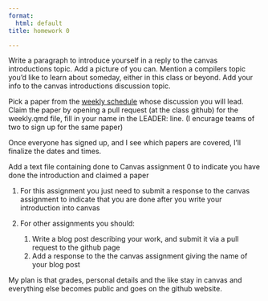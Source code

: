 ```yaml
---
format:
  html: default
title: homework 0

---
```



Write a paragraph to introduce yourself in a reply to the canvas introductions topic.  Add a picture of you can.
Mention a compilers topic you’d like to learn about someday, either in this class or beyond. Add your info to the canvas introductions discussion topic. 

Pick a paper from the [weekly schedule](../weekly.qmd) whose discussion you will lead. Claim the paper by opening a pull request (at the class github) for the weekly.qmd file, fill in your name in the LEADER: line.  (I encurage teams of two to sign up for the same paper)

Once everyone has signed up, and I see which papers are covered, I'll finalize the dates and times.

Add a text file containing done to Canvas assignment 0 to indicate you have done the introduction and claimed a paper 

1. For this  assignment you just need to submit a response to the canvas assignment to indicate that you are done after you write your introduction into canvas 
1. For other assignments you should: 

    1. Write a blog post describing your work, and submit it via a pull request to the github page
    2. Add a response to the the canvas assignment giving the name of your blog post 


My plan is that grades, personal details and the like stay in canvas and everything else becomes public and goes on the github website.





